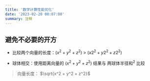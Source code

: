 ```yaml
---
title: '数学计算性能优化'
date: '2023-02-20 00:07:00'
summary: 注释
---
```


## 避免不必要的开方

- 比较两个向量的长度：$(x^2 + y^2 + z^2)$ > $(x2^2 + y2^2 + z2^2)$

- 球体相交：使用距离向量的 $(x^2 + y^2 + z^2)$ 结果与 两球体半径和$^2$ 比较

> 向量长度： $\sqrt{x^2 + y^2 + z^2}$
